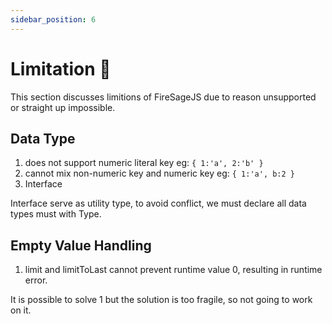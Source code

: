```yaml
---
sidebar_position: 6
---
```


# Limitation 🐧

This section discusses limitions of FireSageJS due to reason unsupported or straight up impossible.

## Data Type

1. does not support numeric literal key eg: `{ 1:'a', 2:'b' }`
2. cannot mix non-numeric key and numeric key eg: `{ 1:'a', b:2 }`
3. Interface

Interface serve as utility type, to avoid conflict, we must declare all data types must with Type.

## Empty Value Handling

1. limit and limitToLast cannot prevent runtime value 0, resulting in runtime error.

It is possible to solve 1 but the solution is too fragile, so not going to work on it.

